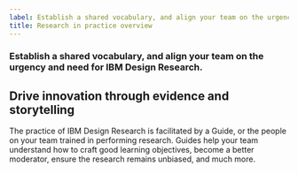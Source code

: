```yaml
---
label: Establish a shared vocabulary, and align your team on the urgency and need for IBM Design Research.
title: Research in practice overview
---
```


### Establish a shared vocabulary, and align your team on the urgency and need for IBM Design Research. 

## Drive innovation through evidence and storytelling

The practice of IBM Design Research is facilitated by a Guide, or the people on your team trained in performing research. Guides help your team understand how to craft good learning objectives, become a better moderator, ensure the research remains unbiased, and much more.
